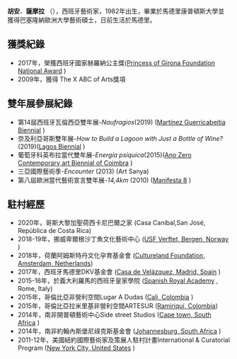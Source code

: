 {{Distinguish|西班牙職業足球員Juan Zamora}}

'''胡安．薩摩拉''' （{{lang-en|Juan Zamora}}），西班牙藝術家，1982年出生，畢業於馬德里康普頓斯大學並獲得巴塞隆納歐洲大學藝術碩士，日前生活於馬德里。{{Infobox person
| name = 胡安．薩摩拉
| native_name = Juan Zamora
| gender = 男
| birth_date = 1982年
| nationality = 西班牙
| education = 巴塞隆納歐洲大學藝術碩士
| website = http://juanzamora.com/
}}

==獲獎紀錄==
* 2017年，榮獲西班牙國家赫羅納公主獎([https://en.fpdgi.org/projects/fpdgi-awards/awards/arts-and-literature/ Princess of Girona Foundation National Award] {{Wayback|url=https://en.fpdgi.org/projects/fpdgi-awards/awards/arts-and-literature/ |date=20210122030333 }})
* 2009年，獲得 The X ABC of Arts獎項

==雙年展參展紀錄==
* 第14屆西班牙瓦倫西亞雙年展-''Naufragios''(2019) ([https://www.uv.es/general-foundation/en/general-foundation.html Martínez Guerricabeitia Biennial] {{Wayback|url=https://www.uv.es/general-foundation/en/general-foundation.html |date=20201124180452 }})
* 奈及利亞哥斯雙年展-''How to Build a Lagoon with Just a Bottle of Wine?''(2019)([https://www.lagos-biennial.org/lagos-biennial-2019-2/ Lagos Biennial] {{Wayback|url=https://www.lagos-biennial.org/lagos-biennial-2019-2/ |date=20210228062035 }}) 
* 葡萄牙科英布拉當代雙年展-''Energía psíquica''(2015)([https://www.fba.pt/portfolio/projects/ano+zero++contemporary+art+biennial+of+coimbra-210 Ano Zero Contemporary art Biennial of Coimbra] {{Wayback|url=https://www.fba.pt/portfolio/projects/ano+zero++contemporary+art+biennial+of+coimbra-210 |date=20200203134318 }})
* 三亞國際藝術季-''Encounter'' (2013) (Art Sanya)
* 第八屆歐洲當代藝術宣言雙年展-''14,4km'' (2010) ([https://manifesta.org/manifesta-8/ Manifesta 8] {{Wayback|url=https://manifesta.org/manifesta-8/ |date=20190322204430 }})

==駐村經歷==
* 2020年，哥斯大黎加聖荷西卡尼巴爾之家 (Casa Caníbal,San José, República de Costa Rica) 
* 2018-19年，挪威卑爾根沙丁魚文化藝術中心 ([https://www.airbergen.no/2017-2018-1 USF Verftet, Bergen, Norway] {{Wayback|url=https://www.airbergen.no/2017-2018-1 |date=20200621184524 }})
* 2018年，荷蘭阿姆斯特丹文化孕育基金會 ([https://cultureland.nl/juan-zamora/ Cultureland Foundation, Amsterdam, Netherlands]) 
* 2017年，西班牙馬德里DKV基金會 ([https://www.casadevelazquez.org/es/ Casa de Velázquez, Madrid, Spain] {{Wayback|url=https://www.casadevelazquez.org/es/ |date=20210118105415 }}) 
* 2015-16年，於義大利羅馬的西班牙皇家學院 ([https://www.romeing.it/ Spanish Royal Academy] {{Wayback|url=https://www.romeing.it/ |date=20210227041518 }}, Rome, Italy) 
* 2015年，哥倫比亞非營利空間Lugar A Dudas ([http://www.lugaradudas.org/archivo/residentes/juanzamo.html Cali, Colombia] {{Wayback|url=http://www.lugaradudas.org/archivo/residentes/juanzamo.html |date=20170802193053 }})
* 2015年，哥倫比亞拉米里基非營利空間ARTESUR ([http://www.arte-sur.org/residencies/andes-art-residency/ Ramiriquí, Colombia])
* 2014年，南非開普頓藝術中心Side street Studios ([https://www.sidestreet.co.za/Side_Street/The_Residency.html Cape town, South Africa] {{Wayback|url=https://www.sidestreet.co.za/Side_Street/The_Residency.html |date=20170822110428 }})
* 2014年，南非約翰內斯堡尼祿克斯基金會 ([https://www.niroxarts.com/artist-residency Johannesburg, South Africa] {{Wayback|url=https://www.niroxarts.com/artist-residency |date=20201029021714 }})
* 2011-12年，美國紐約國際藝術家及策展人駐村計畫International & Curatorial Program ([https://iscp-nyc.org/resident/juan-zamora New York City, United States] {{Wayback|url=https://iscp-nyc.org/resident/juan-zamora |date=20201205022543 }})